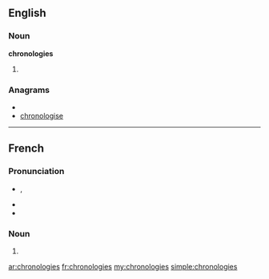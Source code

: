 ==English==

===Noun===
'''chronologies'''

# {{plural of|[[chronology]]}}

===Anagrams===
* {{alphagram|ceghilnooors}}
* [[chronologise#English|chronologise]]


----

==French==

===Pronunciation===
* {{IPA|/kʁɔ.nɔ.lɔ.ʒi/|lang=fr}}, {{X-SAMPA|/kRO.nO.lO.Zi/|lang=fr}}
* {{homophones|chronologie|lang=fr}}
* {{hyphenation|chro|no|lo|gies|lang=fr}}

===Noun===
{{infl|fr|plural}} {{f|p}}

# {{plural of|[[chronologie]]|lang=fr}}

[[ar:chronologies]]
[[fr:chronologies]]
[[my:chronologies]]
[[simple:chronologies]]